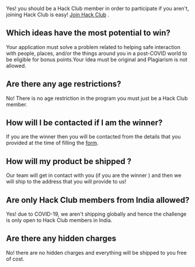 
Yes! you should be a Hack Club member in order to participate if you aren't, joining Hack Club is easy!  <a href="https://apply.hackclub.com/" target="_blank">Join Hack Club</a> .

##  Which ideas have the most potential to win?  <scroller id="idea" comment="{custom element} just a tag to redirect a person to the this particualr section" />
Your application must solve a problem related to helping safe interaction with people, places, and/or the things around you in a post-COVID world to be eligible for bonus points.Your Idea must be original and Plagiarism is not allowed.

## Are there any age restrictions?
No! There is no age restriction in the program you must just be a Hack Club member.

## How will I be contacted if I am the winner?
If you are the winner then you will be contacted from the details that you provided at the time of filling the <a href="http://hack.af/alexa" target="_blank">form</a>. 

## How will my product be shipped ?
Our team will get in contact with you (if you are the winner ) and then we will ship to the address that you will provide to us! 

## Are only Hack Club members from India allowed?
Yes! due to COVID-19, we aren't shipping globally and hence the challenge is only open to Hack Club members in India.

## Are there any hidden charges <scroller id='shipping' /> 
No! there are no hidden charges and everything will be shipped to you free of cost.
